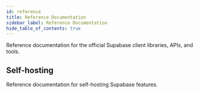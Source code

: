 ```yaml
---
id: reference
title: Reference Documentation
sidebar_label: Reference Documentation
hide_table_of_contents: true
---
```


Reference documentation for the official Supabase client libraries, APIs, and tools.

<div className="container p-0">
  <div className="grid grid-cols-2 gap-3">
    <div className="w-1/2">
      <ButtonCard
        icon="/docs/img/libraries/javascript-icon.svg"
        to="/reference/javascript"
        title="JavaScript"
        description="JavaScript and TypeScript documentation."
      />
    </div>
    <div className="w-1/2">
      <ButtonCard
        icon="/docs/img/libraries/flutter-icon.svg"
        to="/reference/dart"
        title="Flutter"
        description="Flutter and Dart documentation."
      />
    </div>
    <div className="w-1/2">
      <ButtonCard icon="/docs/img/icons/cli-icon.svg"
        to="/reference/cli"
        title="Supabase CLI"
        description="Tools for developing your Supabase projects locally."
      />
    </div>
    <div className="w-1/2">
      <ButtonCard icon="/docs/img/icons/api-icon.svg"
        to="/reference/api"
        title="Management API"
        description="Manage your Supabase projects programmatically." />
    </div>

  </div>
</div>

## Self-hosting

Reference documentation for self-hosting Supabase features.

<div className="container">
  <div className="grid grid-cols-2 gap-3">
    <div className="w-1/2">
      <ButtonCard
        to="/reference/auth"
        title="Auth Server"
        description=" JSON Web Token (JWT)-based API for managing users and issuing access tokens."
      />
    </div>
    <div className="w-1/2">
      <ButtonCard
        to="/reference/realtime"
        title="Realtime"
        description="Build multiplayer applications and listen to your database changes via websockets."
      />
    </div>
    <div className="w-1/2">
      <ButtonCard
        to="/reference/storage"
        title="Storage"
        description="S3-compatible object storage service that integrates with Postgres."
      />
    </div>
  </div>
</div>
